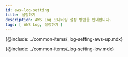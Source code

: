 ```yaml
---
id: aws-log-setting
title: 설정하기
description: AWS Log 모니터링 설정 방법을 안내합니다. 
tags: [ AWS Log, 설정하기 ]
---
```

 
{@include: ../common-items/_log-setting-aws-up.mdx}

{@include: ../common-items/_log-setting-low.mdx} 